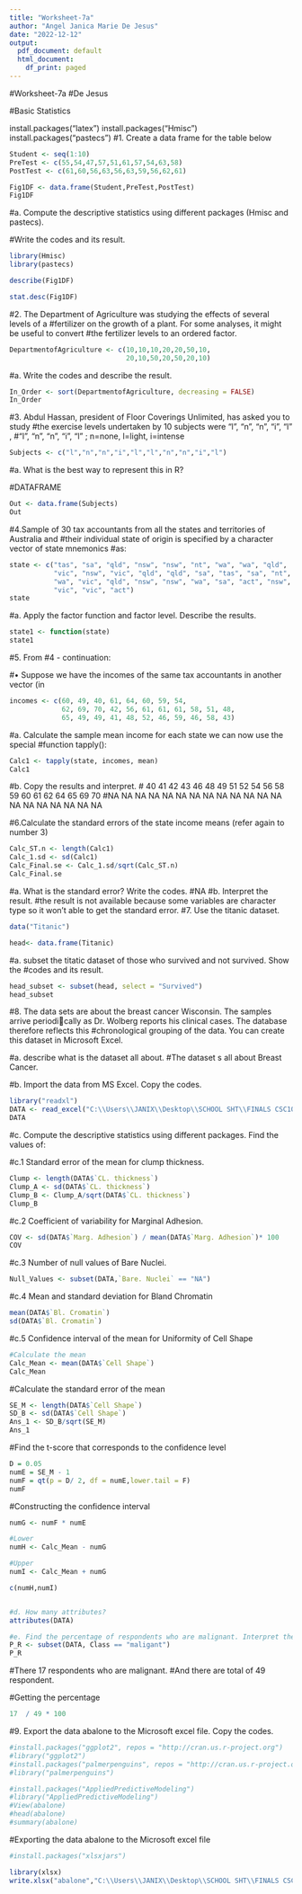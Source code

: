 ---
title: "Worksheet-7a"
author: "Angel Janica Marie De Jesus"
date: "2022-12-12"
output:
  pdf_document: default
  html_document:
    df_print: paged
---

#Worksheet-7a
#De Jesus

#Basic Statistics

install.packages("latex")
install.packages("Hmisc")
install.packages("pastecs")
#1. Create a data frame for the table below 

```{r, echo=TRUE}
Student <- seq(1:10)
PreTest <- c(55,54,47,57,51,61,57,54,63,58)
PostTest <- c(61,60,56,63,56,63,59,56,62,61)

Fig1DF <- data.frame(Student,PreTest,PostTest)
Fig1DF
```
#a. Compute the descriptive statistics using different packages (Hmisc and pastecs).

#Write the codes and its result.
```{r, echo=TRUE}

library(Hmisc)
library(pastecs)

describe(Fig1DF)

stat.desc(Fig1DF)
```
#2. The Department of Agriculture was studying the effects of several levels of a
#fertilizer on the growth of a plant. For some analyses, it might be useful to convert
#the fertilizer levels to an ordered factor.
```{r, echo=TRUE}

DepartmentofAgriculture <- c(10,10,10,20,20,50,10,
                             20,10,50,20,50,20,10)


```
#a. Write the codes and describe the result.
```{r, echo=TRUE}
In_Order <- sort(DepartmentofAgriculture, decreasing = FALSE)
In_Order
```
#3. Abdul Hassan, president of Floor Coverings Unlimited, has asked you to study
#the exercise levels undertaken by 10 subjects were “l”, “n”, “n”, “i”, “l” ,
#“l”, “n”, “n”, “i”, “l” ; n=none, l=light, i=intense
```{r, echo=TRUE}
Subjects <- c("l","n","n","i","l","l","n","n","i","l")
```
#a. What is the best way to represent this in R?

#DATAFRAME
```{r, echo=TRUE}

Out <- data.frame(Subjects)
Out
```
#4.Sample of 30 tax accountants from all the states and territories of Australia and
#their individual state of origin is specified by a character vector of state mnemonics
#as:
```{r, echo=TRUE}

state <- c("tas", "sa", "qld", "nsw", "nsw", "nt", "wa", "wa", "qld",
           "vic", "nsw", "vic", "qld", "qld", "sa", "tas", "sa", "nt",
           "wa", "vic", "qld", "nsw", "nsw", "wa", "sa", "act", "nsw",
           "vic", "vic", "act")
state  
```
#a. Apply the factor function and factor level. Describe the results.
```{r, echo=TRUE}

state1 <- function(state)
state1 
```

#5. From #4 - continuation:

#• Suppose we have the incomes of the same tax accountants in another vector (in
```{r, echo=TRUE}
incomes <- c(60, 49, 40, 61, 64, 60, 59, 54,
             62, 69, 70, 42, 56, 61, 61, 61, 58, 51, 48,
             65, 49, 49, 41, 48, 52, 46, 59, 46, 58, 43)
```
#a. Calculate the sample mean income for each state we can now use the special
#function tapply():
```{r, echo=TRUE}
Calc1 <- tapply(state, incomes, mean)
Calc1
```
#b. Copy the results and interpret.
# 40 41 42 43 46 48 49 51 52 54 56 58 59 60 61 62 64 65 69 70 
#NA NA NA NA NA NA NA NA NA NA NA NA NA NA NA NA NA NA NA NA

#6.Calculate the standard errors of the state income means (refer again to number 3)
```{r, echo=TRUE}
Calc_ST.n <- length(Calc1)
Calc_1.sd <- sd(Calc1)
Calc_Final.se <- Calc_1.sd/sqrt(Calc_ST.n)
Calc_Final.se
```
#a. What is the standard error? Write the codes.
#NA
#b. Interpret the result.
#the result is not available because some variables are character type so it won't able to get the standard error.
#7. Use the titanic dataset.
```{r, echo=TRUE}
data("Titanic")

head<- data.frame(Titanic)
```
#a. subset the titatic dataset of those who survived and not survived. Show the
#codes and its result.
```{r, echo=TRUE}
head_subset <- subset(head, select = "Survived")
head_subset
```
#8. The data sets are about the breast cancer Wisconsin. The samples arrive periodically as Dr. Wolberg reports his clinical cases. The database therefore reflects this
#chronological grouping of the data. You can create this dataset in Microsoft Excel.

#a. describe what is the dataset all about.
#The dataset s all about Breast Cancer.

#b. Import the data from MS Excel. Copy the codes.
```{r, echo=TRUE}

library("readxl")
DATA <- read_excel("C:\\Users\\JANIX\\Desktop\\SCHOOL SHT\\FINALS CSC101\\UNIT 6 - R STATISTICS\\Worksheet #7a\\Breast_Cancer.xlsx")
DATA
```
#c. Compute the descriptive statistics using different packages. Find the values of:

#c.1 Standard error of the mean for clump thickness.
```{r, echo=TRUE}
Clump <- length(DATA$`CL. thickness`)
Clump_A <- sd(DATA$`CL. thickness`)
Clump_B <- Clump_A/sqrt(DATA$`CL. thickness`)
Clump_B
```
#c.2 Coefficient of variability for Marginal Adhesion.
```{r, echo=TRUE}

COV <- sd(DATA$`Marg. Adhesion`) / mean(DATA$`Marg. Adhesion`)* 100
COV
```
#c.3 Number of null values of Bare Nuclei.
```{r, echo=TRUE}
Null_Values <- subset(DATA,`Bare. Nuclei` == "NA")
```
#c.4 Mean and standard deviation for Bland Chromatin
```{r, echo=TRUE}
mean(DATA$`Bl. Cromatin`)
sd(DATA$`Bl. Cromatin`)
```
#c.5 Confidence interval of the mean for Uniformity of Cell Shape

```{r, echo=TRUE}
#Calculate the mean
Calc_Mean <- mean(DATA$`Cell Shape`)
Calc_Mean
```
#Calculate the standard error of the mean
```{r, echo=TRUE}
SE_M <- length(DATA$`Cell Shape`)
SD_B <- sd(DATA$`Cell Shape`)
Ans_1 <- SD_B/sqrt(SE_M)
Ans_1
```
#Find the t-score that corresponds to the confidence level
```{r, echo=TRUE}
D = 0.05
numE = SE_M - 1
numF = qt(p = D/ 2, df = numE,lower.tail = F)
numF
```
#Constructing the confidence interval
```{r, echo=TRUE}
numG <- numF * numE

#Lower
numH <- Calc_Mean - numG

#Upper
numI <- Calc_Mean + numG

c(numH,numI)


#d. How many attributes?
attributes(DATA)

#e. Find the percentage of respondents who are malignant. Interpret the results.
P_R <- subset(DATA, Class == "maligant")
P_R
```
#There 17 respondents who are malignant.
#And there are total of 49 respondent.

#Getting the percentage
```{r, echo=TRUE}
17  / 49 * 100
```
#9. Export the data abalone to the Microsoft excel file. Copy the codes.

```{r, echo=TRUE}
#install.packages("ggplot2", repos = "http://cran.us.r-project.org")
#library("ggplot2")
#install.packages("palmerpenguins", repos = "http://cran.us.r-project.org")
#library("palmerpenguins") 

#install.packages("AppliedPredictiveModeling")
#library("AppliedPredictiveModeling")
#View(abalone)
#head(abalone)
#summary(abalone)
```
#Exporting the data abalone to the Microsoft excel file
```{r, echo=TRUE}
#install.packages("xlsxjars")

library(xlsx)
write.xlsx("abalone","C:\\Users\\JANIX\\Desktop\\SCHOOL SHT\\FINALS CSC101\\UNIT 6 - R STATISTICS\\Worksheet #7a\\abalone.xlsx")
```
